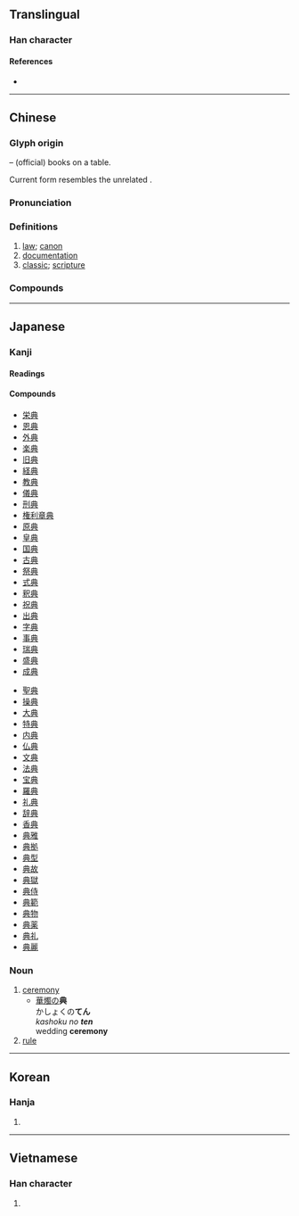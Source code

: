 {{also|曲}}
{{character info/new}}
==Translingual==
{{stroke order|strokes=8}}
{{stroke order|strokes=8|type=jbw}}

===Han character===
{{Han char|rn=12|rad=八|as=06|sn=8|four=55801|canj=TBC}}

====References====
* {{Han ref|kx=0128.020|dkj=01474|dj=0286.120|hdz=10247.010|uh=5178|ud=20856|bh=A8E5|bd=43237}}

----

==Chinese==
{{zh-forms|alt=𠔓}}

===Glyph origin===
{{Han etyl}}
{{Han compound|冊|t1=books|丌|t2=table|ls=ic}} – (official) books on a table.

Current form resembles the unrelated {{zh-l|*曲}}.

===Pronunciation===
{{zh-pron
|m=diǎn
|m-s=
|c=din2
|c-t=
|g=
|h=pfs=tién
|j=
|md=diēng
|mn=tián
|mn-t=
|w=2ti
|x=
|mc=y
|oc=y
|ma=
|cat=n
}}

===Definitions===
{{zh-hanzi}}

# [[law]]; [[canon]]
# [[documentation]]
# [[classic]]; [[scripture]]

===Compounds===
{{zh-der|三典|三墳五典|不刊之典|世典|中典|五典|令典|佛典|借典|僻典|內典|六典|六房吏典|典借|典儀|典兵|典刑|典制|典型|典型人物|典型作風|典型足式|典墳|典奧|典學|典守|典常|典座|典押|典據|典故|典業|典沒|典獄|典獄長|典當|典禮|典策|典範|典範長存|典籍|典藏|典藏本|典要|典試|典謨|典謨訓誥|典貼|典賣|典質|典身|典身賣命|典鋪|典雅|典雅堂皇|典章|典章制度|典鬻|典鷫鷞裘|典麗矞皇|出典|出故典|卹典|古典|古典主義|古典小說|古典文學|古典舞蹈|古典芭蕾|古典音樂|國典|國語辭典|堯典|墜典|墳典|大乘經典|大典|大清會典|字典|寶典|封典|專科辭典|康熙字典|廢典|引經據典|恩典|慧典|慶典|憲典|應典|懋典|成典|戤典|排房吏典|操典|攢典|故典|數典忘祖|明正典刑|會典|有典有則|權典|永樂大典|法典|活字典|清典|滅典|瑞典|瑞典王國|畢業典禮|百科辭典|盛典|破土典禮|祀典|祭典|經典|經典之作|經典稽疑|經典釋文|續通典|羅馬法典|聯綿字典|茂典|落成典禮|藥典|解典庫|解典鋪|言不諳典|訓典|詞典|詞典學|詞華典贍|贖典|辭典|辭典學|辭典派|通典|釋典|重典|閉幕典禮|隆恩曠典|雅典 |雅典主義|雅典娜|電子字典|電腦詞典|電腦辭典|首映典禮|馬奴法典|高文典冊}}

----

==Japanese==

===Kanji===
{{ja-kanji|grade=4|rs=八06}}

====Readings====
{{ja-readings
|goon=てん
|kanon=てん
|kun=のり-
|nanori=さかん, すけ, つね, みち, の, のり, ふみ
}}

====Compounds====
{{der-top|Compounds}}
* [[栄典]]
* [[恩典]]
* [[外典]]
* [[楽典]]
* [[旧典]]
* [[経典]]
* [[教典]]
* [[儀典]]
* [[刑典]]
* [[権利章典]]
* [[原典]]
* [[皇典]]
* [[国典]]
* [[古典]]
* [[祭典]]
* [[式典]]
* [[釈典]]
* [[祝典]]
* [[出典]]
* [[字典]]
* [[事典]]
* [[瑞典]]
* [[盛典]]
* [[成典]]
{{der-mid}}
* [[聖典]]
* [[操典]]
* [[大典]]
* [[特典]]
* [[内典]]
* [[仏典]]
* [[文典]]
* [[法典]]
* [[宝典]]
* [[羅典]]
* [[礼典]]
* [[辞典]]
* [[香典]]
* [[典雅]]
* [[典拠]]
* [[典型]]
* [[典故]]
* [[典獄]]
* [[典侍]]
* [[典範]]
* [[典物]]
* [[典薬]]
* [[典礼]]
* [[典麗]]
{{der-bottom}}

===Noun===
{{ja-noun|てん}}

# [[ceremony]]
#* [[華燭]]の'''典'''<br>かしょくの'''てん'''<br>''kashoku no '''ten''' ''<br>wedding '''ceremony'''
# [[rule]]

----

==Korean==

===Hanja===
{{ko-hanja|hangeul=전}}

# {{defn|lang=ko|sort=八06}}

----

==Vietnamese==

===Han character===
{{vi-hantu|[[điển]], [[đến]], [[điếng]]|rs=八06}}

# {{defn|lang=vi|sort=八06}}